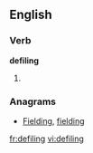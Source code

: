 
==English==

===Verb===
'''defiling'''

# {{present participle of|[[defile]]}}

===Anagrams===
* [[Fielding#English|Fielding]], [[fielding#English|fielding]]

[[fr:defiling]]
[[vi:defiling]]